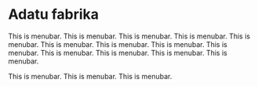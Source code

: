 

# Adatu fabrika

This is menubar. This is menubar. This is menubar. This is menubar. This is menubar.
 This is menubar. This is menubar. This is menubar. This is menubar. This is menubar.
This is menubar. 
This is menubar. 
This is menubar. 

This is menubar. 
This is menubar. This is menubar. 


